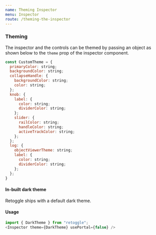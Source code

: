```yaml
---
name: Theming Inspector
menu: Inspector
route: /theming-the-inspector
---
```



### Theming

The inspector and the controls can be themed by passing an object as shown below to the `theme` prop of the inspector component.

```javascript
const CustomTheme = {
  primaryColor: string;
  backgroundColor: string;
  collapseHandle: {
    backgroundColor: string;
    color: string;
  };
  knob: {
    label: {
      color: string;
      dividerColor: string;
    };
    slider: {
      railColor: string;
      handleColor: string;
      activeTrackColor: string;
    };
  };
  log: {
    objectViewerTheme: string;
    label: {
      color: string;
      dividerColor: string;
    };
  };
}
```

#### In-built dark theme

Retoggle ships with a default dark theme.

#### Usage

```javascript
import { DarkTheme } from "retoggle";
<Inspector theme={DarkTheme} usePortal={false} />
```

<Playground>
  <Inspector theme={DarkTheme} usePortal={false} />
</Playground>
